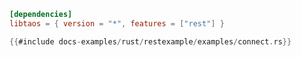 ```toml title=Cargo.toml
[dependencies]
libtaos = { version = "*", features = ["rest"] }
```

```rust
{{#include docs-examples/rust/restexample/examples/connect.rs}}
```
